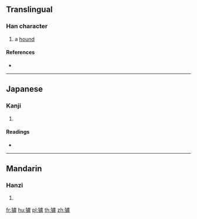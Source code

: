 {{character info/new}}
==Translingual==

===Han character===
{{Han char|rn=94|rad=犬|as=16|sn=19|four=|canj=KHYPT|ids=⿰犭盧}}

# a [[hound]]

====References====
* {{Han ref|kx=0721.060|dkj=20780|dj=1133.030|hdz=21378.010|uh=7379|ud=29561}}

----

==Japanese==

===Kanji===
{{ja-kanji|grade=|rs=犬16}}

# {{defn|lang=ja|sort=犬16}}

====Readings====
* {{ja-readings|on=[[ろ]] (ro), [[る]] (ru)|kun=[[いぬ]] (inu)}}

----

==Mandarin==

===Hanzi===
{{cmn-hanzi|pin=[[lú]] ([[lu2]])|wg=lu<sup>2</sup>}}

# {{defn|lang=cmn|sort=犬16}}

[[fr:獹]]
[[hu:獹]]
[[pl:獹]]
[[th:獹]]
[[zh:獹]]